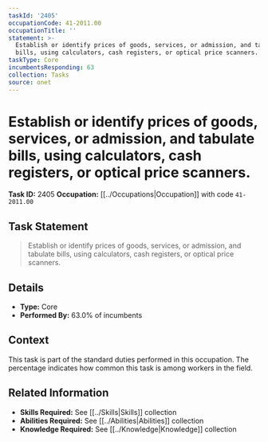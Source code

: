 ```yaml
---
taskId: '2405'
occupationCode: 41-2011.00
occupationTitle: ''
statement: >-
  Establish or identify prices of goods, services, or admission, and tabulate
  bills, using calculators, cash registers, or optical price scanners.
taskType: Core
incumbentsResponding: 63
collection: Tasks
source: onet
---
```

# Establish or identify prices of goods, services, or admission, and tabulate bills, using calculators, cash registers, or optical price scanners.

**Task ID:** 2405
**Occupation:** [[../Occupations|Occupation]] with code `41-2011.00`

## Task Statement

> Establish or identify prices of goods, services, or admission, and tabulate bills, using calculators, cash registers, or optical price scanners.

## Details

- **Type:** Core
- **Performed By:** 63.0% of incumbents

## Context

This task is part of the standard duties performed in this occupation. The percentage indicates how common this task is among workers in the field.

## Related Information

- **Skills Required:** See [[../Skills|Skills]] collection
- **Abilities Required:** See [[../Abilities|Abilities]] collection
- **Knowledge Required:** See [[../Knowledge|Knowledge]] collection
